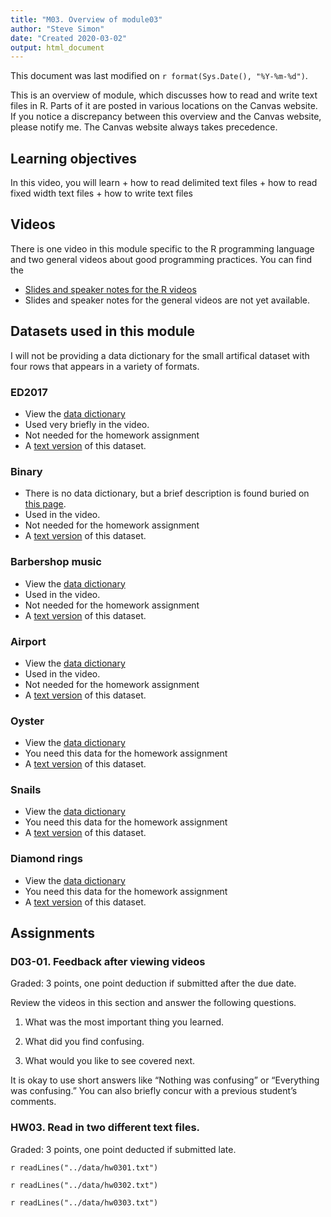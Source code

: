 ```yaml
---
title: "M03. Overview of module03"
author: "Steve Simon"
date: "Created 2020-03-02"
output: html_document
---
```


This document was last modified on `r format(Sys.Date(), "%Y-%m-%d")`.

This is an overview of module, which discusses how to read and write text files in R. Parts of it are posted in various locations on the Canvas website. If you notice a discrepancy between this overview and the Canvas website, please notify me. The Canvas website always takes precedence.

## Learning objectives

In this video, you will learn 
+ how to read delimited text files
+ how to read fixed width text files
+ how to write text files

## Videos

There is one video in this module specific to the R programming language and two general videos about good programming practices. You can find the 

+ [Slides and speaker notes for the R videos](v03-slides-and-speaker-notes.pdf)
+ Slides and speaker notes for the general videos are not yet available.

## Datasets used in this module

I will not be providing a data dictionary for the small artifical dataset with four rows that appears in a variety of formats.

### ED2017

+ View the [data dictionary](ftp://ftp.cdc.gov/pub/Health_Statistics/NCHS/Dataset_Documentation/NHAMCS/doc17_ed-508.pdf)
+ Used very briefly in the video.
+ Not needed for the homework assignment
+ A [text version](ftp://ftp.cdc.gov/pub/Health_Statistics/NCHS/Datasets/NHAMCS/ED2017.zip) of this dataset.

### Binary

+ There is no data dictionary, but a brief description is found buried on [this page](https://stats.idre.ucla.edu/r/dae/logit-regression/).
+ Used in the video.
+ Not needed for the homework assignment
+ A [text version](https://stats.idre.ucla.edu/stat/data/binary.csv) of this dataset.

### Barbershop music

+ View the [data dictionary](https://dasl.datadescription.com/datafile/barbershop-music/)
+ Used in the video.
+ Not needed for the homework assignment
+ A [text version](https://dasl.datadescription.com/download/data/3061) of this dataset.

### Airport

+ View the [data dictionary](http://jse.amstat.org/datasets/airport.txt)
+ Used in the video.
+ Not needed for the homework assignment
+ A [text version](http://jse.amstat.org/datasets/airport.dat.txt) of this dataset.

### Oyster

+ View the [data dictionary](http://jse.amstat.org/datasets/30oysters.txt)
+ You need this data for the homework assignment
+ A [text version](http://jse.amstat.org/datasets/30oysters.dat.txt) of this dataset.

### Snails

+ View the [data dictionary](https://dryad.figshare.com/articles/Susceptibility_of_live_snails_to_predation/4114368)
+ You need this data for the homework assignment
+ A [text version](https://dryad.figshare.com/ndownloader/files/6668235) of this dataset.

### Diamond rings

+ View the [data dictionary](http://jse.amstat.org/datasets/diamond.txt)
+ You need this data for the homework assignment
+ A [text version](http://jse.amstat.org/datasets/diamond.dat.txt) of this dataset.

## Assignments

### D03-01. Feedback after viewing videos

Graded: 3 points, one point deduction if submitted after the due date.

Review the videos in this section and answer the following questions.

1. What was the most important thing you learned.

2. What did you find confusing.

3. What would you like to see covered next.

It is okay to use short answers like "Nothing was confusing" or "Everything was confusing." You can also briefly concur with a previous student's comments.

### HW03. Read in two different text files.

Graded: 3 points, one point deducted if submitted late.

`r readLines("../data/hw0301.txt")`

`r readLines("../data/hw0302.txt")`

`r readLines("../data/hw0303.txt")`

